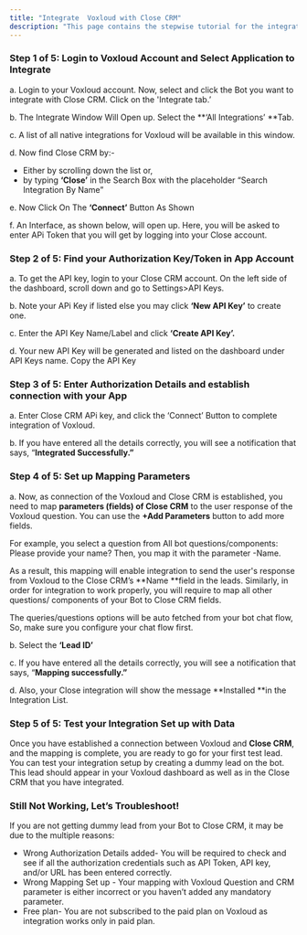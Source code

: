 ```yaml
---
title: "Integrate  Voxloud with Close CRM"
description: "This page contains the stepwise tutorial for the integration with  Voxloud"
---
```


### **Step 1 of 5: Login to  Voxloud Account and Select Application to Integrate**

a. Login to your  Voxloud account. Now, select and click the Bot you want to integrate with Close CRM. Click on the 'Integrate tab.’

b. The Integrate Window Will Open up. Select the \*\*‘All Integrations’ \*\*Tab.

c. A list of all native integrations for  Voxloud will be available in this window.

d. Now find Close CRM by:-

- Either by scrolling down the list or,
- by typing **‘Close’** in the Search Box with the placeholder “Search Integration By Name”

e. Now Click On The **‘Connect’** Button As Shown

f. An Interface, as shown below, will open up. Here, you will be asked to enter APi Token that you will get by logging into your Close account.

### **Step 2 of 5: Find your Authorization Key/Token in App Account**

a. To get the API key, login to your Close CRM account. On the left side of the dashboard, scroll down and go to Settings\>API Keys.

b. Note your APi Key if listed else you may click **‘New API Key’** to create one.

c. Enter the API Key Name/Label and click **‘Create API Key’.**

d. Your new API Key will be generated and listed on the dashboard under API Keys name. Copy the API Key

### **Step 3 of 5: Enter Authorization Details and establish connection with your App**

a. Enter Close CRM APi key, and click the ‘Connect’ Button to complete integration of  Voxloud.

b. If you have entered all the details correctly, you will see a notification that says, “**Integrated Successfully.”**

### **Step 4 of 5: Set up Mapping Parameters**

a. Now, as connection of the  Voxloud and Close CRM is established, you need to map **parameters (fields) of Close CRM** to the user response of the  Voxloud question. You can use the **\+Add Parameters** button to add more fields.

For example, you select a question from All bot questions/components: Please provide your name? Then, you map it with the parameter -Name.

As a result, this mapping will enable integration to send the user's response from  Voxloud to the Close CRM’s \*\*Name \*\*field in the leads. Similarly, in order for integration to work properly, you will require to map all other questions/ components of your Bot to Close CRM fields.

<Info>
  The  queries/questions options will be auto fetched from your bot chat flow, So, make sure you configure your chat flow first.
</Info>

b. Select the **‘Lead ID’**

c. If you have entered all the details correctly, you will see a notification that says, “**Mapping successfully.”**

d. Also, your Close integration will show the message \*\*Installed \*\*in the Integration List.

### **Step 5 of 5: Test your Integration Set up with Data**

Once you have established a connection between Voxloud and **Close CRM**, and the mapping is complete, you are ready to go for your first test lead. You can test your integration setup by creating a dummy lead on the bot. This lead should appear in your  Voxloud dashboard as well as in the Close CRM that you have integrated.

### **Still Not Working, Let’s Troubleshoot\!**

If you are not getting dummy lead from your Bot to Close CRM, it may be due to the multiple reasons:

- Wrong Authorization Details added- You will be required to check and see if all the authorization credentials such as API Token, API key, and/or URL has been entered correctly.
- Wrong Mapping Set up - Your mapping with  Voxloud Question and CRM parameter is either incorrect or you haven’t added any mandatory parameter.
- Free plan- You are not subscribed to the paid plan on  Voxloud as integration works only in paid plan.